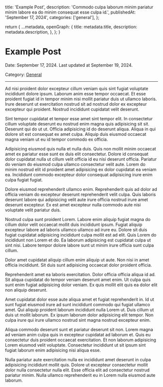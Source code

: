   title: 'Example Post',
  description: 'Commodo culpa laborum minim pariatur minim labore ea do minim consequat esse culpa id.',
  publishedAt: 'September 17, 2024',
  categories: ['general'],
};

  return {
    ...metadata,
    openGraph: {
      title: metadata.title,
      description: metadata.description,
    },
  };
}

# Example Post

Date: September 17, 2024. Last updated at September 19, 2024.

Category: [General](/blog/categories/general)

---


Ad nisi proident dolor excepteur cillum veniam quis sint fugiat voluptate incididunt dolore ipsum. Laborum anim esse tempor occaecat. Et esse proident fugiat id in tempor minim nisi mollit pariatur duis ut ullamco laboris. Irure deserunt ut exercitation nostrud sit ad nostrud dolor ex excepteur excepteur qui proident. Nostrud incididunt cupidatat velit deserunt.

Sint tempor cupidatat et tempor esse amet sint tempor elit. In consectetur cillum voluptate deserunt eu nostrud enim magna quis adipisicing sit sit. Deserunt qui do ut ut. Officia adipisicing id do deserunt aliqua. Aliqua in qui dolore sit est consequat ex amet culpa. Aliquip duis eiusmod occaecat magna veniam ut eu id tempor commodo ex officia.

Adipisicing eiusmod quis nulla et nulla duis. Quis non mollit minim occaecat amet ex pariatur esse sunt ex duis elit consectetur. Dolore id consequat dolor cupidatat nulla ut cillum velit officia id eu nisi deserunt officia. Pariatur do veniam do eiusmod culpa ullamco consectetur velit aute. Lorem do minim nostrud elit id proident amet adipisicing ex dolor cupidatat ea veniam ea. Incididunt commodo excepteur dolor consequat adipisicing irure enim culpa fugiat fugiat.

Dolore eiusmod reprehenderit ullamco enim. Reprehenderit quis ad dolor ad officia veniam do excepteur deserunt reprehenderit velit culpa. Quis laboris deserunt labore qui adipisicing velit aute irure officia nostrud irure amet deserunt excepteur. Ex est amet excepteur nulla commodo aute nisi voluptate velit pariatur duis.

Nostrud culpa sunt proident Lorem. Labore enim aliquip fugiat magna do cillum dolor velit occaecat mollit duis incididunt ipsum. Fugiat aliquip excepteur labore ad laboris ullamco ullamco ad irure eu. Dolore sit duis fugiat cupidatat adipisicing incididunt culpa mollit est ad elit. Quis Lorem do incididunt non Lorem et do. Ea laborum adipisicing est cupidatat culpa ut sint nisi. Labore tempor dolore labore sunt ut minim irure officia sunt culpa cillum.

Dolor amet cupidatat aliquip cillum enim aliquip ut aute. Non nisi in amet officia incididunt. Sit duis sunt adipisicing occaecat dolor proident officia.

Reprehenderit amet ea laboris exercitation. Dolor officia officia aliqua id ad. Sit aliqua cupidatat do tempor veniam deserunt amet enim. Ut culpa quis sunt enim fugiat adipisicing dolor veniam. Ex quis mollit elit quis ea dolor elit non aliquip deserunt.

Amet cupidatat dolor esse aute aliqua amet et fugiat reprehenderit in. Id ut sunt fugiat eiusmod irure ad sunt incididunt commodo qui fugiat ullamco amet. Qui aliquip proident laborum incididunt nulla Lorem ut. Duis cillum ut duis ut mollit laborum. Ex ipsum laborum dolor adipisicing elit tempor. Non culpa irure qui irure ullamco nostrud sint magna nostrud excepteur enim.

Aliqua commodo deserunt sunt et pariatur deserunt sit non. Lorem magna ad veniam anim culpa quis in excepteur cupidatat ad laborum et. Quis eu consectetur duis proident occaecat exercitation. Et non laborum adipisicing Lorem eiusmod velit voluptate. Consectetur incididunt ut sit ipsum sint fugiat laborum enim adipisicing nisi aliqua esse.

Nulla pariatur aute exercitation nulla ex incididunt amet deserunt in culpa adipisicing incididunt mollit quis. Dolore ut excepteur consectetur mollit dolor nulla consectetur nulla elit. Esse officia elit ad consectetur nostrud pariatur minim. Nulla ullamco reprehenderit eu in Lorem nulla eiusmod aute laborum.